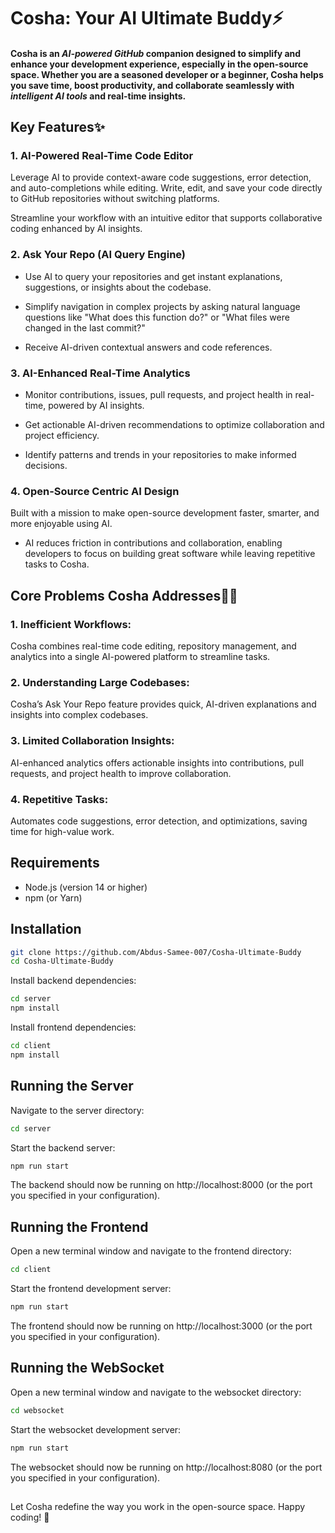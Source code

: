 # Cosha: Your AI Ultimate Buddy⚡

#### Cosha is an _AI-powered GitHub_ companion designed to simplify and enhance your development experience, especially in the open-source space. Whether you are a seasoned developer or a beginner, Cosha helps you save time, boost productivity, and collaborate seamlessly with _intelligent AI tools_ and real-time insights.

## Key Features✨

### 1. AI-Powered Real-Time Code Editor

Leverage AI to provide context-aware code suggestions, error detection, and auto-completions while editing. Write, edit, and save your code directly to GitHub repositories without switching platforms.

Streamline your workflow with an intuitive editor that supports collaborative coding enhanced by AI insights.

### 2. Ask Your Repo (AI Query Engine)

- Use AI to query your repositories and get instant explanations, suggestions, or insights about the codebase.

- Simplify navigation in complex projects by asking natural language questions like "What does this function do?" or "What files were changed in the last commit?"

- Receive AI-driven contextual answers and code references.

### 3. AI-Enhanced Real-Time Analytics

- Monitor contributions, issues, pull requests, and project health in real-time, powered by AI insights.

- Get actionable AI-driven recommendations to optimize collaboration and project efficiency.

- Identify patterns and trends in your repositories to make informed decisions.

### 4. Open-Source Centric AI Design

Built with a mission to make open-source development faster, smarter, and more enjoyable using AI.

- AI reduces friction in contributions and collaboration, enabling developers to focus on building great software while leaving repetitive tasks to Cosha.

## Core Problems Cosha Addresses💪🏻

### 1. Inefficient Workflows:

Cosha combines real-time code editing, repository management, and analytics into a single AI-powered platform to streamline tasks.

### 2. Understanding Large Codebases:

Cosha’s Ask Your Repo feature provides quick, AI-driven explanations and insights into complex codebases.

### 3. Limited Collaboration Insights:

AI-enhanced analytics offers actionable insights into contributions, pull requests, and project health to improve collaboration.

### 4. Repetitive Tasks:

Automates code suggestions, error detection, and optimizations, saving time for high-value work.

## Requirements

- Node.js (version 14 or higher)
- npm (or Yarn)

## Installation

```bash
git clone https://github.com/Abdus-Samee-007/Cosha-Ultimate-Buddy
cd Cosha-Ultimate-Buddy
```

Install backend dependencies:

```bash
cd server
npm install
```

Install frontend dependencies:

```bash
cd client
npm install
```

## Running the Server

Navigate to the server directory:

```bash
cd server
```

Start the backend server:

```bash
npm run start
```

The backend should now be running on http://localhost:8000 (or the port you specified in your configuration).

## Running the Frontend

Open a new terminal window and navigate to the frontend directory:

```bash
cd client
```

Start the frontend development server:

```bash
npm run start
```

The frontend should now be running on http://localhost:3000 (or the port you specified in your configuration).

## Running the WebSocket

Open a new terminal window and navigate to the websocket directory:

```bash
cd websocket
```

Start the websocket development server:

```bash
npm run start
```

The websocket should now be running on http://localhost:8080 (or the port you specified in your configuration).

##

Let Cosha redefine the way you work in the open-source space. Happy coding! 🚀
